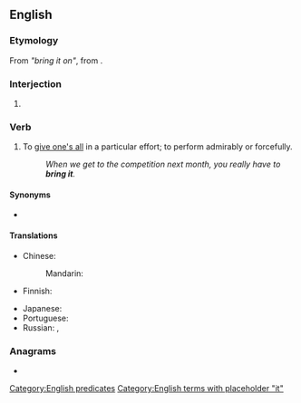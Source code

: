 ==English==

===Etymology===
From ''"bring it on"'', from {{m|en|bring on}}.

===Interjection===
{{en-interj}}

# {{lb|en|US|emphatic}} {{non-gloss definition|Used to respond affirmatively and aggressively to a challenge by issuing one in return.}}

===Verb===
{{en-verb|brings it|bringing it|brought it}}

# {{lb|en|intransitive|informal}} To [[give one's all]] in a particular effort; to perform admirably or forcefully.
#: ''When we get to the competition next month, you really have to '''bring it'''.''

====Synonyms====
* {{l|en|throw down}}

====Translations====
{{trans-top|to apply maximum effort to an effort}}
* Chinese:
*: Mandarin: {{t+|cmn|放手一搏|tr=fàng shoǔ yī bó|sc=Hani}}
* Finnish: {{t|fi|antaa kaikkensa}}
{{trans-mid}}
* Japanese: {{t|ja|[[一生懸命]][[頑張る]]|tr=isshōkenmei ganbaru|sc=Jpan}}
* Portuguese: {{t|pt|dar o máximo de si}}
* Russian: {{t+|ru|постара́ться|pf}}, {{t|ru|[[приложи́ть]] [[все]] [[усилие|уси́лия]]|pf}}
{{trans-bottom}}

===Anagrams===
* {{anagrams|en|tribing}}

[[Category:English predicates]]
[[Category:English terms with placeholder "it"]]